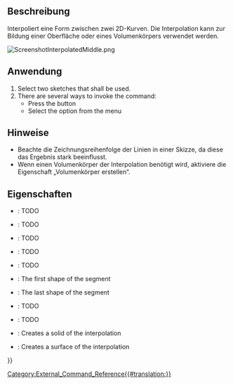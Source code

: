 <languages/>

{{Docnav/de
|[[CurvedShapes_CurvedSegment/de| GebogenesSegment]]
|[[CurvedShapes_SurfaceCut/de| OberflächenSchnitt]]
|[[CurvedShapes_Workbench/de|CurvedShapes]]
|IconL=CurvedShapes_CurvedSegment.svg
|IconR=CurvedShapes_SurfaceCut.svg
|IconC=CurvedShapes_workbench_icon.svg
}}

<div lang="en" dir="ltr" class="mw-content-ltr">
{{GuiCommand
|Name=CurvedShapes InterpolatedMiddle
|MenuLocation=Curved Shapes → Interpolated Middle
|Workbenches=[[CurvedShapes_Workbench|CurvedShapes]]
|Shortcut=
|SeeAlso=
}}
</div>

<span id="Description"></span>
==Beschreibung==

Interpoliert eine Form zwischen zwei 2D-Kurven. Die Interpolation kann zur Bildung einer Oberfläche oder eines Volumenkörpers verwendet werden.

[[File:ScreenshotInterpolatedMiddle.png|none|thumb]]
{{Caption|Abbildung eines einfachen FreeCAD-Projekts mit zwei Skizzen unter Verwendung des Befehls InterpolierteMitte}}

<span id="Usage"></span>
==Anwendung==

<div lang="en" dir="ltr" class="mw-content-ltr">
# Select two sketches that shall be used.
# There are several ways to invoke the command:
#* Press the {{Button|[[Image:CurvedShapes_InterpolatedMiddle.svg|16px]] [[CurvedShapes_InterpolatedMiddle|Interpolated Middle]]}} button
#* Select the {{MenuCommand|Curved Shapes → [[Image:CurvedShapes_InterpolatedMiddle.svg|16px]] Interpolated Middle}} option from the menu
</div>

<span id="Notes"></span>
==Hinweise==

* Beachte die Zeichnungsreihenfolge der Linien in einer Skizze, da diese das Ergebnis stark beeinflusst.
* Wenn einen Volumenkörper der Interpolation benötigt wird, aktiviere die Eigenschaft „Volumenkörper erstellen“.

<span id="Properties"></span>
==Eigenschaften==

{{Properties_Title|Interpolierte Mitte}}

<div lang="en" dir="ltr" class="mw-content-ltr">
* {{PropertyData|Interpolation Points}}: TODO
* {{PropertyData|Loft Max Degree}}: TODO
* {{PropertyData|Max Loft Size}}: TODO
* {{PropertyData|Normal Shape1}}: TODO
* {{PropertyData|Normal Shape2}}: TODO
* {{PropertyData|Shape1}}: The first shape of the segment
* {{PropertyData|Shape2}}: The last shape of the segment
* {{PropertyData|Twist}}: TODO
* {{PropertyData|Twist Reverse}}: TODO
* {{PropertyData|make Solid}}: Creates a solid of the interpolation
* {{PropertyData|make Surface}}: Creates a surface of the interpolation
</div>


{{Docnav/de
|[[CurvedShapes_CurvedSegment/de| GebogenesSegment]]
|[[CurvedShapes_SurfaceCut/de| OberflächenSchnitt]]
|[[CurvedShapes_Workbench/de|CurvedShapes]]
|IconL=CurvedShapes_CurvedSegment.svg
|IconR=CurvedShapes_SurfaceCut.svg
|IconC=CurvedShapes_workbench_icon.svg
}}

{{Userdocnavi{{#translation:}}}}
[[Category:External_Command_Reference{{#translation:}}]]